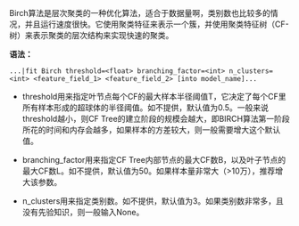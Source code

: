 Birch算法是层次聚类的一种优化算法，适合于数据量啊，类别数也比较多的情况，并且运行速度很快。它使用聚类特征来表示一个簇，并使用聚类特征树（CF-树）来表示聚类的层次结构来实现快速的聚类。

**语法：**
```
...|fit Birch threshold=<float> branching_factor=<int> n_clusters=<int> <feature_field_1> <feature_field_2> [into model_name]... 
```

- threshold用来指定叶节点每个CF的最大样本半径阈值T，它决定了每个CF里所有样本形成的超球体的半径阈值。如不提供，默认值为0.5。一般来说threshold越小，则CF Tree的建立阶段的规模会越大，即BIRCH算法第一阶段所花的时间和内存会越多，如果样本的方差较大，则一般需要增大这个默认值。

- branching_factor用来指定CF Tree内部节点的最大CF数B，以及叶子节点的最大CF数L。如不提供，默认值为50。如果样本量非常大（>10万），推荐增大该参数。

- n_clusters用来指定类别数。如不提供，默认值为3。如果类别数非常多，且没有先验知识，则一般输入None。
